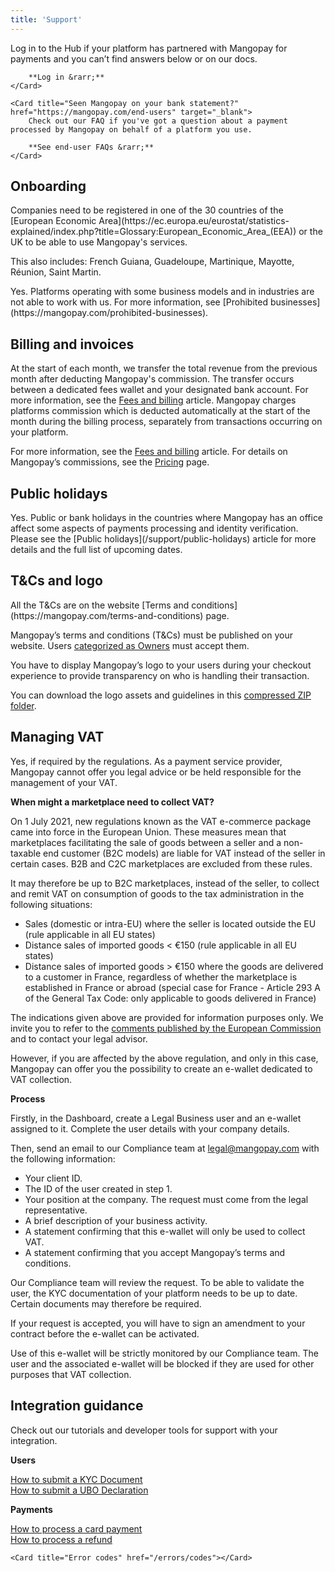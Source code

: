 ```yaml
---
title: 'Support'
---
```


<CardGroup cols={2}>
    <Card title="Platform looking for assistance?" href="https://hub.mangopay.com" target="_blank">
        Log in to the Hub if your platform has partnered with Mangopay for payments and you can’t find answers below or on our docs.

        **Log in &rarr;**
    </Card>

    <Card title="Seen Mangopay on your bank statement?" href="https://mangopay.com/end-users" target="_blank">
        Check out our FAQ if you've got a question about a payment processed by Mangopay on behalf of a platform you use.

        **See end-user FAQs &rarr;**
    </Card>
</CardGroup>

## Onboarding

<Accordion title="Where should my platform be based to register for Mangopay?">
Companies need to be registered in one of the 30 countries of the [European Economic Area](https://ec.europa.eu/eurostat/statistics-explained/index.php?title=Glossary:European_Economic_Area_(EEA)) or the UK to be able to use Mangopay's services.

This also includes: French Guiana, Guadeloupe, Martinique, Mayotte, Réunion, Saint Martin.
</Accordion>

<Accordion title="Are there platforms Mangopay doesn’t partner with?">
Yes. Platforms operating with some business models and in industries are not able to work with us. For more information, see [Prohibited businesses](https://mangopay.com/prohibited-businesses).
</Accordion>

## Billing and invoices

<Accordion title="How do I receive funds?">
At the start of each month, we transfer the total revenue from the previous month after deducting Mangopay's commission. The transfer occurs between a dedicated fees wallet and your designated bank account. For more information, see the <a href="/guides/fees">Fees and billing</a> article.
</Accordion>

<Accordion title="When does Mangopay take its fees?">
Mangopay charges platforms commission which is deducted automatically at the start of the month during the billing process, separately from transactions occurring on your platform. 

For more information, see the <a href="/guides/fees">Fees and billing</a> article. For details on Mangopay’s commissions, see the [Pricing](https://mangopay.com/pricing) page. 
</Accordion>

## Public holidays

<Accordion title="Do public holidays affect services?">
Yes. Public or bank holidays in the countries where Mangopay has an office affect some aspects of payments processing and identity verification. Please see the [Public holidays](/support/public-holidays) article for more details and the full list of upcoming dates.
</Accordion>

## T&Cs and logo

<Accordion title="Where can I find the terms and conditions for users?">
All the T&Cs are on the website [Terms and conditions](https://mangopay.com/terms-and-conditions) page.

Mangopay’s terms and conditions (T&Cs) must be published on your website. Users [categorized as Owners](/guides/users/categories) must accept them.
</Accordion>

<Accordion title="Where can I find the Powered by Mangopay logo and how should it be displayed?">
You have to display Mangopay’s logo to your users during your checkout experience to provide transparency on who is handling their transaction. 

You can download the logo assets and guidelines in this <a href="/logo/powered-by-mangopay.zip" download="powered-by-mangopay.zip">compressed ZIP folder</a>. 
</Accordion>

## Managing VAT

<Accordion title="As a B2C marketplace, can we collect VAT with Mangopay?">
Yes, if required by the regulations. As a payment service provider, Mangopay cannot offer you legal advice or be held responsible for the management of your VAT.

**When might a marketplace need to collect VAT?**

On 1 July 2021, new regulations known as the VAT e-commerce package came into force in the European Union. These measures mean that marketplaces facilitating the sale of goods between a seller and a non-taxable end customer (B2C models) are liable for VAT instead of the seller in certain cases. B2B and C2C marketplaces are excluded from these rules.

It may therefore be up to B2C marketplaces, instead of the seller, to collect and remit VAT on consumption of goods to the tax administration in the following situations: 

- Sales (domestic or intra-EU) where the seller is located outside the EU (rule applicable in all EU states)
- Distance sales of imported goods < €150 (rule applicable in all EU states)
- Distance sales of imported goods > €150 where the goods are delivered to a customer in France, regardless of whether the marketplace is established in France or abroad (special case for France - Article 293 A of the General Tax Code: only applicable to goods delivered in France)

The indications given above are provided for information purposes only. We invite you to refer to the [comments published by the European Commission](https://vat-one-stop-shop.ec.europa.eu/index_en) and to contact your legal advisor.

However, if you are affected by the above regulation, and only in this case, Mangopay can offer you the possibility to create an e-wallet dedicated to VAT collection.

**Process**

Firstly, in the Dashboard, create a Legal Business user and an e-wallet assigned to it. Complete the user details with your company details.

Then, send an email to our Compliance team at legal@mangopay.com with the following information:

- Your client ID.
- The ID of the user created in step 1.
- Your position at the company. The request must come from the legal representative.
- A brief description of your business activity.
- A statement confirming that this e-wallet will only be used to collect VAT.
- A statement confirming that you accept Mangopay’s terms and conditions.

Our Compliance team will review the request. To be able to validate the user, the KYC documentation of your platform needs to be up to date. Certain documents may therefore be required.

If your request is accepted, you will have to sign an amendment to your contract before the e-wallet can be activated.

Use of this e-wallet will be strictly monitored by our Compliance team. The user and the associated e-wallet will be blocked if they are used for other purposes that VAT collection.
</Accordion>

## Integration guidance

Check out our tutorials and developer tools for support with your integration.

**Users**

[How to submit a KYC Document](/guides/users/verification/documents/submission/how-to)\
[How to submit a UBO Declaration](/guides/users/verification/beneficial-owners/how-to)


**Payments**

[How to process a card payment](/guides/payment-methods/card/direct/how-to)\
[How to process a refund](/guides/refunds/how-to)

<CardGroup cols={1}>
    <Card title="All how-tos" href="/how-to"></Card>
    
    <Card title="Error codes" href="/errors/codes"></Card>
</CardGroup>